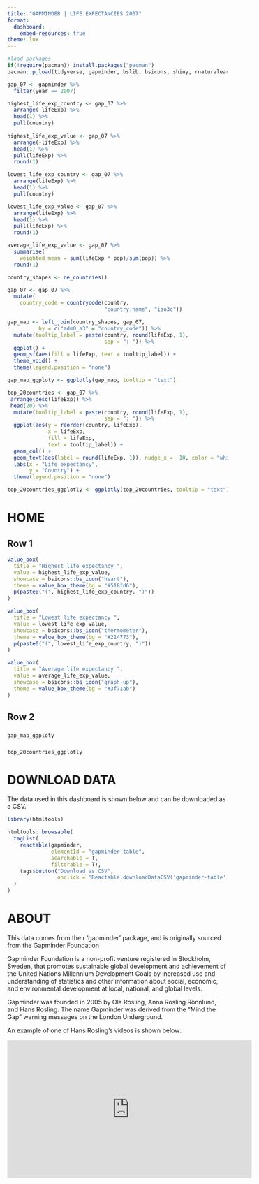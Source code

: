 ```yaml
---
title: "GAPMINDER | LIFE EXPECTANCIES 2007"
format: 
  dashboard:
    embed-resources: true
theme: lux
---
```



```r
#load packages
if(!require(pacman)) install.packages("pacman")
pacman::p_load(tidyverse, gapminder, bslib, bsicons, shiny, rnaturalearth, plotly, countrycode, htmltools, reactable)
```

```r
gap_07 <- gapminder %>%
  filter(year == 2007)

highest_life_exp_country <- gap_07 %>%
  arrange(-lifeExp) %>%
  head(1) %>%
  pull(country)
  
highest_life_exp_value <- gap_07 %>%
  arrange(-lifeExp) %>%
  head(1) %>%
  pull(lifeExp) %>%
  round(1)

lowest_life_exp_country <- gap_07 %>%
  arrange(lifeExp) %>%
  head(1) %>%
  pull(country)

lowest_life_exp_value <- gap_07 %>%
  arrange(lifeExp) %>%
  head(1) %>%
  pull(lifeExp) %>%
  round(1)

average_life_exp_value <- gap_07 %>%
  summarise(
    weighted_mean = sum(lifeExp * pop)/sum(pop)) %>%
  round(1)

```


```r
country_shapes <- ne_countries()

gap_07 <- gap_07 %>%
  mutate(
    country_code = countrycode(country, 
                               "country.name", "iso3c"))

gap_map <- left_join(country_shapes, gap_07, 
          by = c("adm0_a3" = "country_code")) %>%
  mutate(tooltip_label = paste(country, round(lifeExp, 1),
                               sep = ": ")) %>%
  ggplot() +
  geom_sf(aes(fill = lifeExp, text = tooltip_label)) +
  theme_void() +
  theme(legend.position = "none")

gap_map_ggploty <- ggplotly(gap_map, tooltip = "text")
```

```r
top_20countries <- gap_07 %>%
 arrange(desc(lifeExp)) %>%
 head(20) %>%
  mutate(tooltip_label = paste(country, round(lifeExp, 1),
                               sep = ": ")) %>%
  ggplot(aes(y = reorder(country, lifeExp), 
             x = lifeExp, 
             fill = lifeExp,
             text = tooltip_label)) +
  geom_col() +
  geom_text(aes(label = round(lifeExp, 1)), nudge_x = -10, color = "white") +
  labs(x = "Life expectancy",
       y = "Country") +
  theme(legend.position = "none")

top_20countries_ggplotly <- ggplotly(top_20countries, tooltip = "text")
```


# HOME

## Row 1 {height=25%}

```r
value_box(
  title = "Highest life expectancy ",
  value = highest_life_exp_value,
  showcase = bsicons::bs_icon("heart"),
  theme = value_box_theme(bg = "#518fd6"),
  p(paste0("(", highest_life_exp_country, ")"))
)
```

```r
value_box(
  title = "Lowest life expectancy ",
  value = lowest_life_exp_value,
  showcase = bsicons::bs_icon("thermometer"),
  theme = value_box_theme(bg = "#214773"),
  p(paste0("(", lowest_life_exp_country, ")"))
)
```

```r
value_box(
  title = "Average life expectancy ",
  value = average_life_exp_value,
  showcase = bsicons::bs_icon("graph-up"),
  theme = value_box_theme(bg = "#3f71ab")
)
```

## Row 2 {height=75%}

### {width=70%}

```r
gap_map_ggploty
```

### {width=30%}

```r
top_20countries_ggplotly
```

# DOWNLOAD DATA

The data used in this dashboard is shown below and can be downloaded as a CSV.

```r
library(htmltools)

htmltools::browsable(
  tagList(
    reactable(gapminder,
              elementId = "gapminder-table",
              searchable = T,
              filterable = T),
    tags$button("Download as CSV", 
                onclick = "Reactable.downloadDataCSV('gapminder-table')")
  )
)


```

# ABOUT

This data comes from the r 'gapminder' package, and is originally sourced from the Gapminder Foundation

Gapminder Foundation is a non-profit venture registered in Stockholm, Sweden, that promotes sustainable global development and achievement of the United Nations Millennium Development Goals by increased use and understanding of statistics and other information about social, economic, and environmental development at local, national, and global levels.

Gapminder was founded in 2005 by Ola Rosling, Anna Rosling Rönnlund, and Hans Rosling. The name Gapminder was derived from the "Mind the Gap" warning messages on the London Underground.

An example of one of Hans Rosling's videos is shown below:

<iframe width="560" height="315" src="https://www.youtube.com/embed/hVimVzgtD6w?si=zDycXVS9FOzrmJe6" title="YouTube video player" frameborder="0" allow="accelerometer; autoplay; clipboard-write; encrypted-media; gyroscope; picture-in-picture; web-share" referrerpolicy="strict-origin-when-cross-origin" allowfullscreen></iframe>

